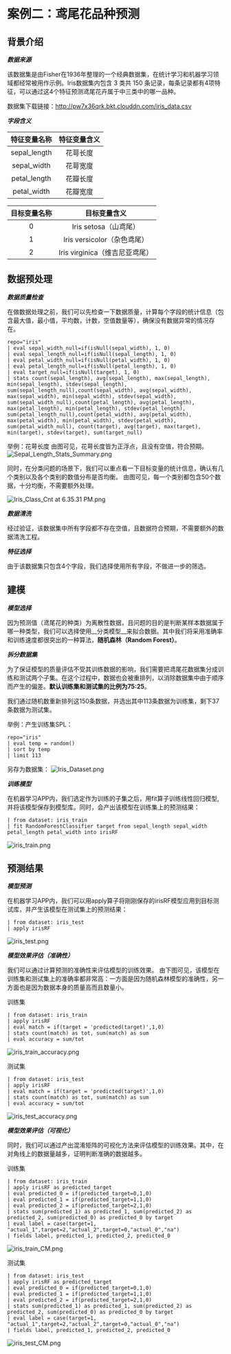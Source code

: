 # 案例二：鸢尾花品种预测

## **背景介绍**

___数据来源___

该数据集是由Fisher在1936年整理的一个经典数据集，在统计学习和机器学习领域都经常被用作示例。Iris数据集内包含 3 类共 150 条记录，每条记录都有4项特征，可以通过这4个特征预测鸢尾花卉属于中三类中的哪一品种。

数据集下载链接：http://pw7x36qrk.bkt.clouddn.com/iris_data.csv

___字段含义___

| 特征变量名称      | 特征变量含义    |
| :---:        | :---: |
| sepal_length      | 花萼长度   |
| sepal_width   | 花萼宽度  |
| petal_length      | 花瓣长度   |
| petal_width   | 花瓣宽度  |



| 目标变量名称      | 目标变量含义    |
| :---:        | :---: |
| 0     | Iris setosa（山鸢尾）   |
| 1   | Iris versicolor（杂色鸢尾）  |
| 2   | Iris virginica（维吉尼亚鸢尾）   |



## **数据预处理**

___数据质量检查___

在做数据处理之前，我们可以先检查一下数据质量，计算每个字段的统计信息（包含最大值，最小值，平均数，计数，空值数量等），确保没有数据异常的情况存在。
```
repo="iris"
| eval sepal_width_null=if(isNull(sepal_width), 1, 0)
| eval sepal_length_null=if(isNull(sepal_length), 1, 0)
| eval petal_width_null=if(isNull(petal_width), 1, 0)
| eval petal_length_null=if(isNull(petal_length), 1, 0)
| eval target_null=if(isNull(target), 1, 0)
| stats count(sepal_length), avg(sepal_length), max(sepal_length), min(sepal_length), stdev(sepal_length), sum(sepal_length_null),count(sepal_width), avg(sepal_width), max(sepal_width), min(sepal_width), stdev(sepal_width), sum(sepal_width_null),count(petal_length), avg(petal_length), max(petal_length), min(petal_length), stdev(petal_length), sum(petal_length_null),count(petal_width), avg(petal_width), max(petal_width), min(petal_width), stdev(petal_width), sum(petal_width_null), count(target), avg(target), max(target), min(target), stdev(target), sum(target_null)
```
举例：花萼长度
由图可见，花萼长度皆为正浮点，且没有空值，符合预期。
![Sepal_Length_Stats_Summary.png](https://i.loli.net/2020/10/27/QUuKYlGwb8EMxqe.png)


同时，在分类问题的场景下，我们可以重点看一下目标变量的统计信息，确认有几个类别以及各个类别的数值分布是否均衡。
由图可见，每一个类别都包含50个数据，十分均衡，不需要额外处理。

![Iris_Class_Cnt at 6.35.31 PM.png](https://i.loli.net/2020/10/27/O2K7YSyJ4FbhTcN.png)



___数据清洗___


经过验证，该数据集中所有字段都不存在空值，且数据符合预期，不需要额外的数据清洗工程。


___特征选择___


由于该数据集只包含4个字段，我们选择使用所有字段，不做进一步的筛选。



## **建模**

___模型选择___

因为预测值（鸢尾花的种类）为离散性数据，且问题的目的是判断某样本数据属于哪一种类型，我们可以选择使用__分类模型__来拟合数据。其中我们将采用准确率和训练速度都很突出的一种算法，__随机森林（Random Forest）__。

___拆分数据集___

为了保证模型的质量评估不受其训练数据的影响，我们需要把鸢尾花数据集分成训练和测试两个子集。在这个过程中，数据也会被重排列，以消除数据集中由于顺序而产生的偏差。__默认训练集和测试集的比例为75:25__。

我们通过随机数重新排列这150条数据，并选出其中113条数据为训练集，剩下37条数据为测试集。


举例：产生训练集SPL：
```
repo="iris"
| eval temp = random()
| sort by temp
| limit 113
```

另存为数据集：
![Iris_Dataset.png](https://i.loli.net/2020/10/27/9BwMI63pRkFcXWy.png)


___训练模型___

在机器学习APP内，我们选定作为训练的子集之后，用fit算子训练线性回归模型, 并将该模型保存到模型库。同时，会产出该模型在训练集上的预测结果：

```
| from dataset: iris_train
| fit RandomForestClassifier target from sepal_length sepal_width petal_length petal_width into irisRF
```
![iris_train.png](https://i.loli.net/2020/10/28/hF9QbkqVu8GXNyD.png)

## **预测结果**

___模型预测___


在机器学习APP内，我们可以用apply算子将刚刚保存的irisRF模型应用到目标测试库，并产生该模型在测试集上的预测结果：
```
| from dataset: iris_test
| apply irisRF
```

![iris_test.png](https://i.loli.net/2020/10/28/K9m7Z156rYDagGf.png)

___模型效果评估（准确性）___


我们可以通过计算预测的准确性来评估模型的训练效果。
由下图可见，该模型在训练集和测试集上的准确率都非常高：一方面是因为随机森林模型的准确性，另一方面也是因为数据本身的质量高而且数量小。


训练集
```
| from dataset: iris_train
| apply irisRF
| eval match = if(target = 'predicted(target)',1,0)
| stats count(match) as tot, sum(match) as sum
| eval accuracy = sum/tot
```

![iris_train_accuracy.png](https://dn-odum9helk.qbox.me/FqqLiiHUjXJ9BRij2JAWrcn3-bhS)


测试集
```
| from dataset: iris_test
| apply irisRF
| eval match = if(target = 'predicted(target)',1,0)
| stats count(match) as tot, sum(match) as sum
| eval accuracy = sum/tot
```

![iris_test_accuracy.png](https://dn-odum9helk.qbox.me/FlFPVtNG3o2XcUgzxLr-z2ByDKGM)


___模型效果评估（可视化）___


同时，我们可以通过产出混淆矩阵的可视化方法来评估模型的训练效果。其中，在对角线上的数据量越多，证明判断准确的数据越多。

训练集
```
| from dataset: iris_train
| apply irisRF as predicted_target
| eval predicted_0 = if(predicted_target=0,1,0)
| eval predicted_1 = if(predicted_target=1,1,0)
| eval predicted_2 = if(predicted_target=2,1,0)
| stats sum(predicted_1) as predicted_1, sum(predicted_2) as predicted_2, sum(predicted_0) as predicted_0 by target
| eval label = case(target=1, "actual_1",target=2,"actual_2",target=0,"actual_0","na")
| fields label, predicted_1, predicted_2, predicted_0
```

![iris_train_CM.png](https://dn-odum9helk.qbox.me/FkaX891cQl2bnd1JKVuYZ_Ludert)

测试集
```
| from dataset: iris_test
| apply irisRF as predicted_target
| eval predicted_0 = if(predicted_target=0,1,0)
| eval predicted_1 = if(predicted_target=1,1,0)
| eval predicted_2 = if(predicted_target=2,1,0)
| stats sum(predicted_1) as predicted_1, sum(predicted_2) as predicted_2, sum(predicted_0) as predicted_0 by target
| eval label = case(target=1, "actual_1",target=2,"actual_2",target=0,"actual_0","na")
| fields label, predicted_1, predicted_2, predicted_0
```

![iris_test_CM.png](https://dn-odum9helk.qbox.me/FnncX0evNwovqN3OA0Xs6O3UL6F_)
